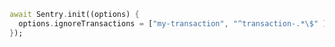 ```dart {2}
await Sentry.init((options) {
  options.ignoreTransactions = ["my-transaction", "^transaction-.*\$" ];
});
```
